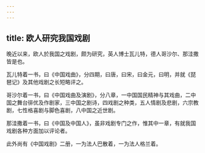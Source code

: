 ```yaml
---
---
---
```

title: 欧人研究我国戏剧
---



晚近以来，欧人於我国之戏剧，颇为研究，英人博士瓦儿特，德人哥沙尔、那洼撒皆是也。

瓦儿特着一书，曰《中国戏曲》，分四期，曰唐，曰宋，曰金元，曰明，并就《琵琶记》及其他戏剧之长短略评之。

哥沙尔着一书，曰《中国戏曲及演剧》，分八章，一中国国民精神与其戏曲，二中国之舞台徘优及作剧家，三中国之剧诗，四戏剧之种类，五人情剧及悲剧，六宗教剧，七性格喜剧与脚色喜剧，八中国之近世剧。

那洼撒着一书，曰《中国及中国人》，虽非戏剧专门之作，惟其中一章，有就我国戏剧各种方面加以评论者。

此外尚有《中国戏剧》二册，一为法人巴散着，一为法人格兰着。